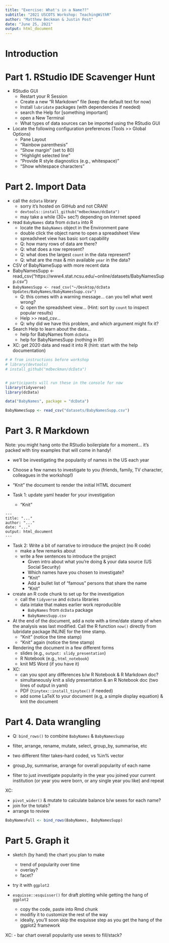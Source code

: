 ```yaml
---
title: "Exercise: What's in a Name??"
subtitle: "2021 USCOTS Workshop: TeachingWithR"
author: "Matthew Beckman & Justin Post"
date: "June 25, 2021"
output: html_document
---
```



# Introduction



# Part 1. RStudio IDE Scavenger Hunt

- RStudio GUI 
    - Restart your R Session
    - Create a new "R Markdown" file (keep the default text for now)
    - Install `lubridate` packages (with dependencies if needed)
    - search the Help for [something important]
    - open a New Terminal
    - What types of data sources can be imported using the RStudio GUI
    
- Locate the following configuration preferences (Tools >> Global Options)
    - Pane Layout
    - "Rainbow parenthesis"
    - "Show margin" (set to 80)
    - "Highlight selected line"
    - "Provide R style diagnostics (e.g., whitespace)"
    - "Show whitespace characters" 


# Part 2. Import Data

- call the `dcData` library   
    - sorry it's hosted on GitHub and not CRAN!  
    - `devtools::install_github("mdbeckman/dcData")`
    - may take a while (30+ sec?) depending on Internet speed

- read `BabyNames` data from `dcData` into R
    - locate the `BabyNames` object in the Environment pane
    - double click the object name to open a spreadsheet View
    - spreadsheet view has basic sort capability
    - Q: how many rows of data are there?
    - Q: what does a row represent?
    - Q: what does the largest `count` in the data represent?
    - Q: what are the max & min available `year` in the data?

- CSV of BabyNameSupp with more recent data
- BabyNamesSupp <- read_csv("https://www4.stat.ncsu.edu/~online/datasets/BabyNamesSupp.csv")
- `BabyNamesSupp <- read_csv("~/Desktop/dcData Updates/BabyNames/BabyNamesSupp.csv")`
    - Q: this comes with a warning message... can you tell what went wrong?
    - Q: open the spreadsheet view... (Hint: sort by `count` to inspect popular results)
    - Help >> read_csv... 
    - Q: why did we have this problem, and which argument might fix it?

- Search Help to learn about the data...
    - help for BabyNames from `dcData` 
    - help for BabyNamesSupp (nothing in R!)

- XC: get 2020 data and read it into R (hint: start with the help documentation)




```r
# # from instructions before workshop
# library(devtools)
# install_github("mdbeckman/dcData")


# participants will run these in the console for now
library(tidyverse)
library(dcData)

data("BabyNames", package = "dcData")

BabyNamesSupp <- read_csv("datasets/BabyNamesSupp.csv")
```




# Part 3. R Markdown 

Note: you might hang onto the RStudio boilerplate for a moment... it's packed with tiny examples that will come in handy!

- we'll be investigating the popularity of names in the US each year
- Choose a few names to investigate to you (friends, family, TV character, colleagues in the workshop!)

- "Knit" the document to render the initial HTML document
- Task 1: update yaml header for your investigation
    - "Knit" 


````
---
title: "..."
author: "..."
date: "..."
output: html_document
---
````


- Task 2: Write a bit of narrative to introduce the project (no R code) 
    - make a few remarks about 
    - write a few sentences to introduce the project
        - Given intro about what you're doing & your data source (US Social Security)
        - Which names have you chosen to investigate?   
        - "Knit" 
        - Add a bullet list of "famous" persons that share the name
        - "Knit"

- create an R code chunk to set up for the investigation
    - call the `tidyverse` and `dcData` libraries
    - data intake that makes earlier work reproducible
        - `BabyNames` from `dcData` package
        - `BabyNamesSupp.csv`

- At the end of the document, add a note with a time/date stamp of when the analysis was last modified.  Call the R function `now()` directly from lubridate package INLINE for the time stamp.
    - "Knit" (notice the time stamp)
    - "Knit" again (notice the time stamp)


- Rendering the document in a few different forms
    - slides (e.g., `output: slidy_presentation`)
    - R Notebook (e.g., `html_notebook`)
    - knit MS Word (if you have it)

- XC: 
    - can you spot any differences b/w R Notebook & R Markdown doc? 
    - simultaneously knit a slidy presentation & an R Notebook doc (two lines of output in yaml)
    - PDF (`tinytex::install_tinytex()` if needed)
    - add some LaTeX to your document (e.g, a simple display equation) & knit the document


# Part 4. Data wrangling


- Q: `bind_rows()` to combine `BabyNames` & `BabyNamesSupp` 

- filter, arrange, rename, mutate, select, group_by, summarise, etc
- two different filter takes--hard coded, vs %in% vector
- group_by, summarise, arrange for overall popularity of each name
- filter to just investigate popularity in the year you joined your current institution 
(or year you were born, or any single year you like) and repeat

XC: 

- `pivot_wider()` & mutate to calculate balance b/w sexes for each name?
- join for the totals?
- arrange to review


```r
BabyNamesFull <- bind_rows(BabyNames, BabyNamesSupp)


```


# Part 5. Graph it

- sketch (by hand) the chart you plan to make
    - trend of popularity over time
    - overlay?
    - facet?
- try it with `ggplot2`


- `esquisse::esquisser()` for draft plotting while getting the hang of `ggplot2` 
    - copy the code, paste into Rmd chunk
    - modifiy it to customize the rest of the way
    - ideally, you'll soon skip the esquisse step as you get the hang of the ggplot2 framework

XC: 
- bar chart overall popularity use sexes to fill/stack?

